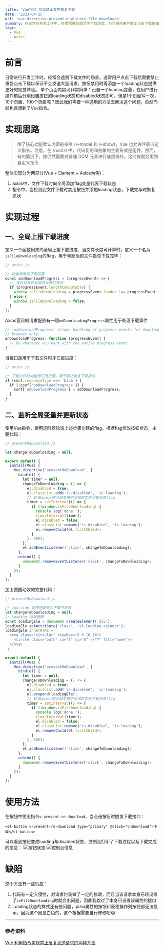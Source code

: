 ```yaml
---
title: 'Vue指令 实现禁止文件重复下载'
date: '2023-04-25'
url: 'vue-directive-prevent-duplicate-file-downloads'
summary: 在日常的开发工作中，经常需要处理文件下载场景。为了避免用户重复点击下载按钮，产生大量请求，本文使用了Vue指令生成一个通用方案处理该场景
tags:
  - Vue
  - Axios
---
```


# 前言

日常进行开发工作时，经常会遇到下载文件的场景，通常用户点击下载后需要禁止重复点击下载以保证不会发送大量请求，按钮禁用时再添加一个loading状态提供更好的视觉体验。
单个页面内实现非常简单：设置一个loading变量，在用户进行操作前后分别设置按钮的loading状态和disabled状态即可。但是1个页面写一次，10个页面、100个页面呢？因此我们需要一种通用的方法去解决这个问题，自然而然也就想到了Vue指令。

# 实现思路

> 除了核心功能默认内置的指令 (v-model 和 v-show)，Vue 也允许注册自定义指令。注意，在 Vue2.0 中，代码复用和抽象的主要形式是组件。然而，有的情况下，你仍然需要对普通 DOM 元素进行底层操作，这时候就会用到自定义指令

整体实现分为两部分(Vue + Element + Axios为例)：
1. axios中，文件下载时向全局添加flag变量代表下载状态
2. 指令中，当检测到文件下载时禁用按钮并添加loading状态，下载完毕时恢复原状

# 实现过程

## 一、全局上报下载进度

定义一个函数用来向全局上报下载进度，当文件长度可计算时，定义一个名为`isFileDownloading`的flag，用于判断当前文件是否下载完毕：
```javascript
// axios.js

// 向全局添加下载进度
const addDownloadProgress = (progressEvent) => {
  // 仅针对文件长度可计算的情况
  if (progressEvent.lengthComputable) {
    window.isFileDownloading = progressEvent.loaded !== progressEvent.total;
  } else {
    window.isFileDownloading = false;
  }
};
```

Axios官网的请求配置有一项`onDownloadingProgress`属性用于处理下载事件
```javascript
// `onDownloadProgress` allows handling of progress events for downloads
// browser only
onDownloadProgress: function (progressEvent) {
  // Do whatever you want with the native progress event
}
```
当接口是用于下载文件时才汇报进度：
```javascript
// axios.js

// 下载文件时向全局汇报进度，用于禁止重复下载指令
if (conf.responseType === 'blob') {
  if (!conf['onDownloadProgress']) {
    conf['onDownloadProgress'] = addDownloadProgress;
  }
}
```

## 二、监听全局变量并更新状态

使用Vue指令，使用定时器轮询上述步骤创建的flag，根据flag修改按钮状态，主要代码：
```javascript
// preventReDownload.js

let changeToDownloading = null;

export default {
  install(Vue) {
    Vue.directive('preventReDownload', {
      bind(el) {
        let timer = null;
        changeToDownloading = () => {
          el.disabled = true;
          el.classList.add('is-disabled', 'is-loading');
          // 轮询axios向全局变量中添加的文件下载状态flag
          timer = setInterval(() => {
            if (!window.isFileDownloading) {
              console.log('done!');
              clearInterval(timer);
              el.disabled = false;
              el.classList.remove('is-disabled', 'is-loading');
              el.removeChild(el.firstChild);
            }
          }, 500);
        };
        el.addEventListener('click', changeToDownloading);
      },
      unbind() {
        document.removeEventListener('click', changeToDownloading);
      }
    });
  }
};
```

加上圆圈动效的完整代码：
```javascript
// preventReDownload.js

// function 将按钮改变为下载中状态
let changeToDownloading = null;
// loading 动效圆圈
const loadingEle = document.createElement('div');
loadingEle.setAttribute('class', 'el-loading-spinner');
loadingEle.innerHTML = `
  <svg class="circular" viewBox="0 0 16 16">
    <circle class="path" cx="8" cy="8" r="7" fill="none"/>
  </svg>
`;

export default {
  install(Vue) {
    Vue.directive('preventReDownload', {
      bind(el) {
        let timer = null;
        changeToDownloading = () => {
          el.disabled = true;
          el.classList.add('is-disabled', 'is-loading');
          el.prepend(loadingEle);
          // 轮询axios向全局变量中添加的文件下载状态flag
          timer = setInterval(() => {
            if (!window.isFileDownloading) {
              console.log('done!');
              clearInterval(timer);
              el.disabled = false;
              el.classList.remove('is-disabled', 'is-loading');
              el.removeChild(el.firstChild);
            }
          }, 500);
        };
        el.addEventListener('click', changeToDownloading);
      },
      unbind() {
        document.removeEventListener('click', changeToDownloading);
      }
    });
  }
};
```

# 使用方法
在按钮中使用指令`v-prevent-re-download`，当点击按钮时触发下载接口：
```
<el-button v-prevent-re-download type="primary" @click="onDownload">下载</el-button>
```

可以看到按钮变成loading与disabled状态，控制台打印了下载过程以及下载完成的信息：
<Image src="https://chev.contrails.space:12650/images/2024/06/10/68f1ea5386b0ed83fadfe8e0befa2ea2.png" alt="按钮状态" />
<Image src="https://chev.contrails.space:12650/images/2024/06/10/c3dd861dfd4f74740a4f6fd94d0c9767.png" alt="控制台信息" />

# 缺陷
这个方法有一些瑕疵：
1. 代码有一定入侵性，对请求封装做了一定的修改，而且当该请求本身已经设置了`isFileDownloading`时就会出问题，因此我跳过了本身已设置该属性的接口
2. Loading状态的样式还有些问题，plain属性的按钮和表格操作列按钮都无法显示，因为这个圈是白色的，这个根据需要自行修改吧😂

---
### 参考资料

[Vue 利用指令实现禁止反复发送请求的两种方法](https://www.jb51.net/article/170008.htm)


